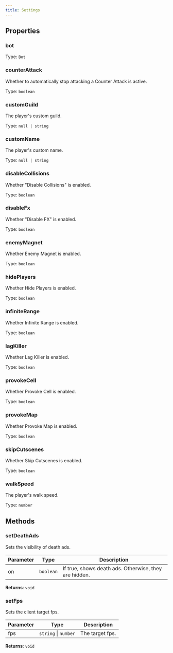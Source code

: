 ```yaml
---
title: Settings
---
```



## Properties
### bot




Type: `Bot`


### counterAttack


Whether to automatically stop attacking a Counter Attack is active.


Type: `boolean`


### customGuild <Badge text="Getter" size="small" />	 <Badge text="Setter" size="small" />


The player's custom guild.


Type: `null | string`


### customName <Badge text="Getter" size="small" />	 <Badge text="Setter" size="small" />


The player's custom name.


Type: `null | string`


### disableCollisions <Badge text="Getter" size="small" />	 <Badge text="Setter" size="small" />


Whether "Disable Collisions" is enabled.


Type: `boolean`


### disableFx <Badge text="Getter" size="small" />	 <Badge text="Setter" size="small" />


Whether "Disable FX" is enabled.


Type: `boolean`


### enemyMagnet <Badge text="Getter" size="small" />	 <Badge text="Setter" size="small" />


Whether Enemy Magnet is enabled.


Type: `boolean`


### hidePlayers <Badge text="Getter" size="small" />	 <Badge text="Setter" size="small" />


Whether Hide Players is enabled.


Type: `boolean`


### infiniteRange <Badge text="Getter" size="small" />	 <Badge text="Setter" size="small" />


Whether Infinite Range is enabled.


Type: `boolean`


### lagKiller <Badge text="Getter" size="small" />	 <Badge text="Setter" size="small" />


Whether Lag Killer is enabled.


Type: `boolean`


### provokeCell <Badge text="Getter" size="small" />	 <Badge text="Setter" size="small" />


Whether Provoke Cell is enabled.


Type: `boolean`


### provokeMap <Badge text="Getter" size="small" />	 <Badge text="Setter" size="small" />


Whether Provoke Map is enabled.


Type: `boolean`


### skipCutscenes <Badge text="Getter" size="small" />	 <Badge text="Setter" size="small" />


Whether Skip Cutscenes is enabled.


Type: `boolean`


### walkSpeed <Badge text="Getter" size="small" />	 <Badge text="Setter" size="small" />


The player's walk speed.


Type: `number`


## Methods

### setDeathAds

Sets the visibility of death ads.

| Parameter | Type | Description |
|-----------|------|-------------|
| on | `boolean` | If true, shows death ads. Otherwise, they are hidden. |
**Returns**: `void`

### setFps

Sets the client target fps.

| Parameter | Type | Description |
|-----------|------|-------------|
| fps | `string` \| `number` | The target fps. |
**Returns**: `void`
